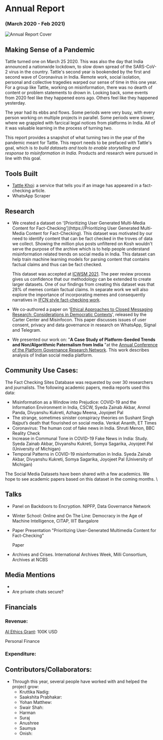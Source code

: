 # Annual Report

### (March 2020 - Feb 2021)

![Annual Report Cover](../../images/datasets_cover.png)


## Making Sense of a Pandemic

Tattle turned one on March 25 2020. This was also the day that India announced a nationwide lockdown, to slow down spread of the SARS-CoV-2 virus in the country. Tattle's second year is bookended by the first and second wave of Coronavirus in India. Remote work, social isolation, personal and collective tragedies warped our sense of time in this one year. For a group like Tattle, working on misinformation, there was no dearth of content or problem statements to drown in. Looking back, some events from 2020 feel like they happened eons ago. Others feel like they happened yesterday.

The year had its ebbs and flows. Some periods were very busy, with every person working on multiple projects in parallel. Some periods were slower, where we grappled with farcical legal notices from platforms in India. All of it was valuable learning in the process of turning two.

This report provides a snapshot of what turning two in the year of the pandemic meant for Tattle. This report needs to be prefaced with Tattle's goal, which is _to build datasets and tools to enable storytelling and response to misinformation in India_. Products and research were pursued in line with this goal.

## Tools Built

- [Tattle Khoj](https://services.tattle.co.in/khoj/): a service that tells you if an image has appeared in a fact-checking article.
- WhatsApp Scraper

## Research

- We created a dataset on '[Prioritizing User Generated Multi-Media Content for Fact-Checking'](https://Prioritizing User Generated Multi-Media Content for Fact-Checking). This dataset was motivated by our need to identify content that can be fact checked in the troves of data we collect. Showing the million plus posts unfiltered on Kosh wouldn't serve the purpose of the archive which is to help people understand misinformation related trends on social media in India. This dataset can help train machine learning models for parsing content that contains factual claims and thus can be fact checked.

  This dataset was accepted at [ICWSM 2021](https://icwsm.org/2021/#accepted_papers). The peer review process gives us confidence that our methodology can be extended to create larger datasets. One of our findings from creating this dataset was that 28% of memes contain factual claims. In separate work we will also explore the importance of incorporating memes and consequently narratives in [IFCN style fact-checking work](https://www.buzzfeednews.com/article/craigsilverman/facebook-and-fact-checkers-fight-fake-news).

- We co-authored a paper on '[Ethical Approaches to Closed Messaging Research: Considerations in Democratic Contexts](https://electionstandards.cartercenter.org/verifying-elections-misinfocon2020/ethical-approaches-to-closed-messaging-research-considerations-in-democratic-contexts/)', released by the Carter Center and Misinfocon. This paper discusses issues of user consent, privacy and data governance in research on WhatsApp, Signal and Telegram.
- We presented our work on: "**A Case Study of Platform-Seeded Trends and Non/Algorithmic Paternalism from India** "at the [Annual Conference of the Platform Governance Research Network](https://www.platgov.net/program.pdf). This work describes analysis of Indian social media platform.

## Community Use Cases:

The Fact Checking Sites Database was requested by over 30 researchers and journalists. The following academic papers, media reports used this data:

- Misinformation as a Window into Prejudice: COVID-19 and the Information Environment in India, CSCW, Syeda Zainab Akbar, Anmol Panda, Divyanshu Kukreti, Azhagu Meena, Joyojeet Pal
- The strange, sometimes sinister conspiracy theories on Sushant Singh Rajput’s death that flourished on social media. Venkat Ananth, ET Times
- Coronavirus: The human cost of fake news in India. Shruti Menon, BBC Reality Check
- Increase in Communal Tone in COVID-19 Fake News in India: Study. Syeda Zainab Akbar, Divyanshu Kukreti, Somya Sagarika, Joyojeet Pal (University of Michigan)
- Temporal Patterns in COVID-19 misinformation in India. Syeda Zainab Akbar, Divyanshu Kukreti, Somya Sagarika, Joyojeet Pal (University of Michigan)

The Social Media Datasets have been shared with a few academics. We hope to see academic papers based on this dataset in the coming months. \

## Talks

- Panel on Backdoors to Encryption. NIPFP, Data Governance Network
- Winter School: Online and On The Line: Democracy in the Age of Machine Intelligence, CITAP, IIIT Bangalore
- Paper Presentation "Prioritizing User-Generated Multimedia Content for Fact-Checking"

  Paper

- Archives and Crises. International Archives Week, Milli Consortium, Archives at NCBS

## Media Mentions

-
- Are private chats secure?

## Financials

### Revenue:

[AI Ethics Grant](https://aiethicsinitiative.org/news/2019/3/12/announcing-the-winners-of-the-ai-and-the-news-open-challenge): 100K USD

Personal Finance

### Expenditure:

## Contributors/Collaborators:

- Through this year, several people have worked with and helped the project grow:
  - Kruttika Nadig:
  - Saakshita Prabhakar:
  - Yohan Matthew:
  - Swair Shah:
  - Harman
  - Suraj
  - Anushree
  - Saumya
  - Onish:
